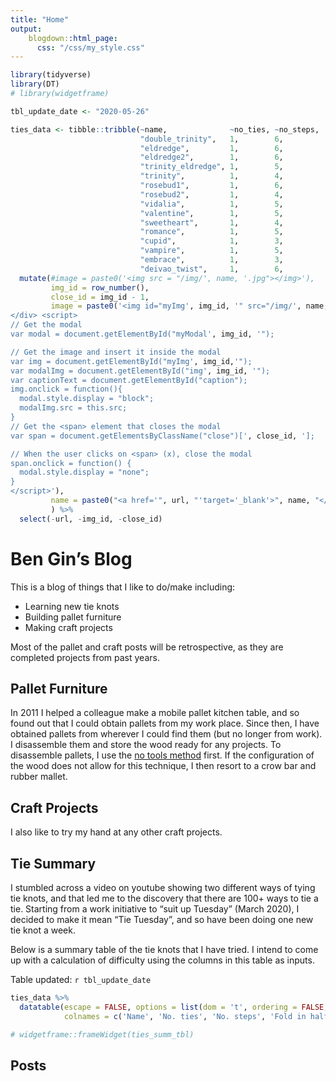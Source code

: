 ```yaml
---
title: "Home"
output:
    blogdown::html_page:
      css: "/css/my_style.css"
---
```


```r
library(tidyverse)
library(DT)
# library(widgetframe)

tbl_update_date <- "2020-05-26"

ties_data <- tibble::tribble(~name,              ~no_ties, ~no_steps,  ~fold_in_half, ~end_tied_with, ~url,                                              ~shaping_difficulty,       ~no_loop_thrus,
                             "double_trinity",   1,        6,          "N",           "little", "https://www.youtube.com/watch?v=6-0FdqYjv6s",     1,                         6,
                             "eldredge",         1,        6,          "N",           "little", "https://www.youtube.com/watch?v=FXyWSAmwVZ4",     1,                         0,
                             "eldredge2",        1,        6,          "N",           "little", "https://www.youtube.com/watch?v=FukqiewJuPw",     2,                         2,
                             "trinity_eldredge", 1,        5,          "N",           "little", "https://www.youtube.com/watch?v=Ls_MgWrTVrk",     1,                         2,
                             "trinity",          1,        4,          "N",           "little", "https://www.youtube.com/watch?v=IX_GixAhXeY",     2,                         2,
                             "rosebud1",         1,        6,          "Y",           "little",       "https://www.youtube.com/watch?v=s-S1WSFTpuU",     1,                         1,
                             "rosebud2",         1,        4,          "N",           "little",       "https://www.youtube.com/watch?v=-diYX2FH_AE",     2,                         0,
                             "vidalia",          1,        5,          "N",           "little", "https://www.youtube.com/watch?v=ENYCWzrB9d8",     2,                         3,
                             "valentine",        1,        5,          "Y",           "little", "https://www.youtube.com/watch?v=XwvNQYIZnSI",     3,                         1,
                             "sweetheart",       1,        4,          "Y",           "little", "https://www.youtube.com/watch?v=nfoqEexLghI",     4,                         3,
                             "romance",          1,        5,          "Y",           "little", "https://www.youtube.com/watch?v=XdRsQ3KuTqM",     3,                         5,
                             "cupid",            1,        3,          "N",           "both", "https://www.youtube.com/watch?v=VWfEccMG_HI",     5,                         1,
                             "vampire",          1,        5,          "Y",           "little", "https://www.youtube.com/watch?v=wFTkThHwagI",     1,                         0,
                             "embrace",          1,        3,          "Y",           "little", "https://www.youtube.com/watch?v=mwfLpoyqeKE",     1,                         3,
                             "deivao_twist",     1,        6,          "N",           "little", "https://www.youtube.com/watch?v=mCANkZKtES4",     1,                         3)  %>% 
  mutate(#image = paste0('<img src = "/img/', name, '.jpg"></img>'),
         img_id = row_number(),
         close_id = img_id - 1,
         image = paste0('<img id="myImg', img_id, '" src="/img/', name, '.jpg"> <div id="myModal', img_id, '" class="modal"> <span class="close">&times;</span> <img class="modal-content" id="img', img_id,'"> <div id="caption"></div>
</div> <script>
// Get the modal
var modal = document.getElementById("myModal', img_id, '");

// Get the image and insert it inside the modal
var img = document.getElementById("myImg', img_id,'");
var modalImg = document.getElementById("img', img_id, '");
var captionText = document.getElementById("caption");
img.onclick = function(){
  modal.style.display = "block";
  modalImg.src = this.src;
}
// Get the <span> element that closes the modal
var span = document.getElementsByClassName("close")[', close_id, '];

// When the user clicks on <span> (x), close the modal
span.onclick = function() {
  modal.style.display = "none";
}
</script>'),
         name = paste0("<a href='", url, "'target='_blank'>", name, "</a>")
         ) %>% 
  select(-url, -img_id, -close_id)


```


# Ben Gin's Blog
This is a blog of things that I like to do/make including:

* Learning new tie knots
* Building pallet furniture
* Making craft projects

Most of the pallet and craft posts will be retrospective, as they are completed projects from past years.

## Pallet Furniture
In 2011 I helped a colleague make a mobile pallet kitchen table, and so found out that I could obtain pallets from my work place. Since then, I have obtained pallets from wherever I could find them (but no longer from work). I disassemble them and store the wood ready for any projects. To disassemble pallets, I use the [no tools method](https://www.youtube.com/watch?v=cLwKUeez1OE) first. If the configuration of the wood does not allow for this technique, I then resort to a crow bar and rubber mallet.

## Craft Projects
I also like to try my hand at any other craft projects.

## Tie Summary
I stumbled across a video on youtube showing two different ways of tying tie knots, and that led me to the discovery that there are 100+ ways to tie a tie. Starting from a work initiative to "suit up Tuesday" (March 2020), I decided to make it mean "Tie Tuesday", and so have been doing one new tie knot a week.

Below is a summary table of the tie knots that I have tried. I intend to come up with a calculation of difficulty using the columns in this table as inputs.

Table updated: `r tbl_update_date`

```r
ties_data %>% 
  datatable(escape = FALSE, options = list(dom = 't', ordering = FALSE, autowidth = TRUE), rownames = FALSE,
            colnames = c('Name', 'No. ties', 'No. steps', 'Fold in half', 'End', 'Shaping difficulty', 'No. loop thrus', 'image'))

# widgetframe::frameWidget(ties_summ_tbl)
```



## Posts
